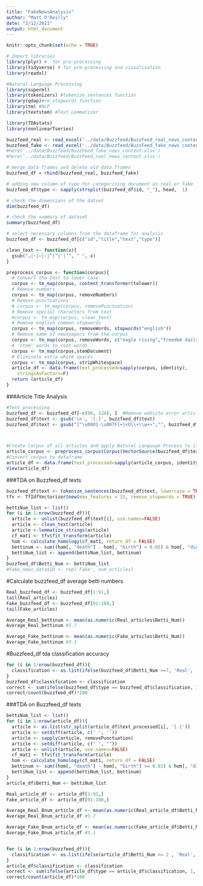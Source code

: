 ```yaml
---
title: "FakeNewsAnalysis"
author: "Matt O'Reilly"
date: "2/12/2021"
output: html_document
---
```


```r
knitr::opts_chunk$set(echo = TRUE)
```


```r
# Import libraries
library(plyr) #  for pre-processing 
library(tidyverse) # for pre-processing and visualisation
library(readxl)

#Natural Language Processing
library(superml)
library(tokenizers) #tokenize_sentences function
library(qdap)#rm_stopwords function
library(tm) #NLP
library(textstem) #Text Lemmatizer

library(TDAstats)
library(nonlinearTseries)

```

```r
buzzfeed_real <- read_excel('../data/Buzzfeed/BuzzFeed_real_news_content.xlsx', col_types = "text")
buzzfeed_fake <- read_excel('../data/Buzzfeed/BuzzFeed_fake_news_content.xlsx', col_types = "text")
#here('../data/Buzzfeed/BuzzFeed_fake_news_content.xlsx')
#here('../data/Buzzfeed/BuzzFeed_real_news_content.xlsx')
```


```r
# merge data frames and delete old data frames 
buzzfeed_df = rbind(buzzfeed_real, buzzfeed_fake)

# adding new column of type for categorising document as real or fake 
buzzfeed_df$type <- sapply(strsplit(buzzfeed_df$id, "_"), head,  1)
```

```r
# check the dimensions of the datset
dim(buzzfeed_df)

# check the summary of dataset
summary(buzzfeed_df)
```

```r
# select necessary columns from the dataframe for analysis
buzzfeed_df <- buzzfeed_df[c("id","title","text","type")]
```

```r
clean_text <- function(x){ 
  gsub("…|⋆|–|‹|”|“|‘|’", " ", x) 
}

preprocess_corpus <- function(corpus){
  # Convert the text to lower case
  corpus <- tm_map(corpus, content_transformer(tolower))
  # Remove numbers
  corpus <- tm_map(corpus, removeNumbers)
  # Remove punctuations
  # corpus <- tm_map(corpus, removePunctuation)
  # Remove special characters from text
  #corpus <- tm_map(corpus, clean_text)
  # Remove english common stopwords
  corpus <- tm_map(corpus, removeWords, stopwords("english"))
  # Remove name of newspapers from the corpus
  corpus <- tm_map(corpus, removeWords, c("eagle rising","freedom daily"))
  # 'stem' words to root words
  corpus <- tm_map(corpus,stemDocument)
  # Eliminate extra white spaces
  corpus <- tm_map(corpus, stripWhitespace)
  article_df <- data.frame(text_processed=sapply(corpus, identity), 
    stringsAsFactors=F)
  return (article_df)
}
```


###Article Title Analysis
```r
#Text processing
buzzfeed_df <- buzzfeed_df[-c(96, 124), ]  #Remove website error articles 
buzzfeed_df$text <- gsub('\n', '[.]', buzzfeed_df$text)
buzzfeed_df$text <- gsub("[^\u0001-\u007F]+|<U\\+\\w+>","", buzzfeed_df$text) #remove non ascii characters



#Create Corpus of all articles and apply Natural Language Process to it
article_corpus <- preprocess_corpus(Corpus(VectorSource(buzzfeed_df$text)))
#Convert corpus to dataframe
article_df <- data.frame(text_processed=sapply(article_corpus, identity),type = buzzfeed_df$type, stringsAsFactors=F)
View(article_df)
```


###TDA on Buzzfeed_df texts
```r
buzzfeed_df$text <- tokenize_sentences(buzzfeed_df$text, lowercase = TRUE, strip_punct = TRUE, simplify = FALSE)
tfv <- TfIdfVectorizer$new(max_features = 15, remove_stopwords = TRUE)

bettiNum_list <- list()
for (i in 1:nrow(buzzfeed_df)){
  article <- unlist(buzzfeed_df$text[i], use.names=FALSE)
  article <- clean_text(article)
  article <-lemmatize_strings(article)
  cf_mat1 <- tfv$fit_transform(article)
  hom <- calculate_homology(cf_mat1, return_df = FALSE)
  bettinum <- sum((hom[, "death"] - hom[, "birth"] > 0.05) & hom[, "dimension"] == 1) 
  bettiNum_list <- append(bettiNum_list, bettinum)
}
buzzfeed_df$Betti_Num <- bettiNum_list
#Fake_news_data$ID <- rep('Fake', num_articles)

```

#Calculate buzzfeed_df average betti numbers
```r
Real_buzzfeed_df <- buzzfeed_df[1:91,]
tail(Real_articles)
Fake_buzzfeed_df <- buzzfeed_df[91:180,]
tail(Fake_articles)

Average_Real_bettinum <- mean(as.numeric(Real_articles$Betti_Num))
Average_Real_bettinum #5.7

Average_Fake_bettinum <- mean(as.numeric(Fake_articles$Betti_Num))
Average_Fake_bettinum #3.1
```


#Buzzfeed_df tda classification accuracy
```r
for (i in 1:nrow(buzzfeed_df)){
  classification <- as.list(ifelse(buzzfeed_df$Betti_Num >=7, 'Real', 'Fake'))
}
buzzfeed_df$classification <- classification
correct <- sum(ifelse(buzzfeed_df$type == buzzfeed_df$classification, 1, 0)) #Num of correctly classified news articles.
correct/count(buzzfeed_df)*100
```

###TDA on Buzzfeed_df texts
```r
bettiNum_list <- list()
for (i in 1:nrow(article_df)){
  article <- as.list(str_split(article_df$text_processed[i], '[.]'))
  article <- setdiff(article, c(' ', ''))
  article <- sapply(article, removePunctuation)
  article <- setdiff(article, c(" ", ""))
  article <- unlist(article, use.names=FALSE)
  cf_mat1 <- tfv$fit_transform(article)
  hom <- calculate_homology(cf_mat1, return_df = FALSE)
  bettinum <- sum((hom[, "death"] - hom[, "birth"] >= 0.01) & hom[, "dimension"] == 1) 
  bettiNum_list <- append(bettiNum_list, bettinum)
}
article_df$Betti_Num <- bettiNum_list

Real_article_df <- article_df[1:91,]
Fake_article_df <- article_df[91:180,]

Average_Real_Bnum_article_df <- mean(as.numeric(Real_article_df$Betti_Num))
Average_Real_Bnum_article_df #5.7

Average_Fake_Bnum_article_df <- mean(as.numeric(Fake_article_df$Betti_Num))
Average_Fake_Bnum_article_df #3.1


for (i in 1:nrow(buzzfeed_df)){
  classification <- as.list(ifelse(article_df$Betti_Num >= 2 , 'Real', 'Fake'))
}
article_df$classification <- classification
correct <- sum(ifelse(article_df$type == article_df$classification, 1, 0)) #Num of correctly classified news articles.
correct/count(article_df)*100
```


